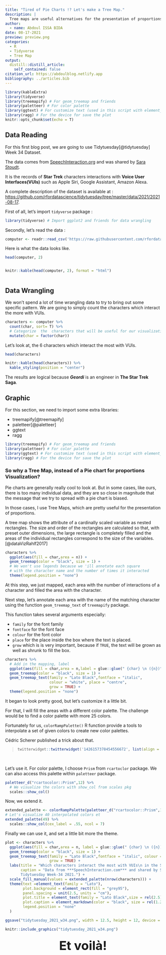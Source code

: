 ```yaml
---
title: "Tired of Pie Charts !? Let's make a Tree Map."
description: |
  Tree maps are useful alternatives for the presentation of proportions.
author:
  - name: Abdoul ISSA BIDA
date: 08-17-2021
preview: preview.png
categories: 
  - R
  - Tidyverse 
  - Tree Map
output:
  distill::distill_article:
    self_contained: false
citation_url: https://abdoulblog.netlify.app
bibliography: ../articles.bib
---
```



```r
library(kableExtra)
library(tidyverse)
library(treemapify) # For geom_treemap and friends
library(paletteer) # For color palette 
library(ggtext) # For customize text (used in this script with element_markdown)
library(ragg) # For the device for save the plot
knitr::opts_chunk$set(echo = T)
```

## Data Reading
For this first blog post, we are going to use Tidytuesday[@tidytuesday] Week 34 Dataset. 

The data comes from [SpeechInteraction.org](SpeechInteraction.org/TNG/) and was shared by [Sara Stoudt](https://twitter.com/sastoudt).

It is the records of **Star Trek** characters interactions with **Voice User Interfaces(VUIs)**  such as Apple Siri, Google Assistant, Amazon Alexa. 

A complete description of the dataset is available at : [https://github.com/rfordatascience/tidytuesday/tree/master/data/2021/2021-08-17](https://github.com/rfordatascience/tidytuesday/tree/master/data/2021/2021-08-17).

First of all, let's import `tidyverse` package : 

```r
library(tidyverse) # Import ggplot2 and friends for data wrangling 
```

Secondly, let's read the data : 

```r
computer <- readr::read_csv('https://raw.githubusercontent.com/rfordatascience/tidytuesday/master/data/2021/2021-08-17/computer.csv')
```

Here is what the data looks like. 

```r
head(computer, 2)
```

<div style ="width:100%; display:block; overflow:auto;">

```r
knitr::kable(head(computer, 2), format = "html")
```

</div>


## Data Wrangling 

We won't spend a lot of time  wrangling data to try to bring out some specific pattern. 
We are going to simply count the characters which interact the more with VUIs. 

```r
characters <- computer %>% 
  count(char, sort= T) %>%   
  # Categorize  the  characters that will be useful for our visualization
  mutate(char = factor(char)) 
```

Let's look at, the 6 characters which interact the most with VUIs. 

```r
head(characters)
```



```r
knitr::kable(head(characters)) %>% 
  kable_styling(position = "center")
```

The results are logical because ***Geordi*** is an engineer in **The Star Trek Saga**.

## Graphic 

For this section, we need to import some extra libraries: 

- treemapify[@treemapify]
- paletteer[@paletteer]
- ggtext
- ragg

```r
library(treemapify) # For geom_treemap and friends
library(paletteer) # For color palette 
library(ggtext) # For customize text (used in this script with element_markdown)
library(ragg) # For the device for save the plot
```

### So why a Tree Map, instead of a Pie chart for proportions Visualization? 

Pie charts are generally really cool to look at. But in some cases, like ours, there is too many individual data, and they are so close in magnitude that the message that we try to spread with a pie chart is biased.

In those cases, I use Tree Maps, which are pretty useful for the presentation of proportions.

<aside>
A tree map shows the attribute of a cardinally scaled variable as nested rectangles. The size and order of the rectangles are  calculated so that, with preset outer dimensions, the large rectangle is completely filled and the areas of the individual rectangles correspond to the size of the variables.[@dataVizRahlf2017]
</aside>

```r
characters %>%
  ggplot(aes(fill = char,area = n)) + 
  geom_treemap(color = "black", size = 1) + 
  # We won't use legends because we 'ill annotate each square 
  # with the character name and the number of times it interacted 
  theme(legend.position = "none") 
```

At this step, we just mapped, each area with the number of interactions of a character and filled the area with the character.

Next step, let's annotate each area with the name of the matching character using the function `geom_treemap_text` of `treemapify` package. 

This function takes several arguments especially: 

- `family` for the font family
- `fontface` for the font face 
- `colour` for the font color  
- `place` for the place inside the box where the text is placed. 
- `grow` which is is very important, because if `TRUE`, the text will be grown as well as shrunk to fill the box.


```r
characters %>%
  # Add in the mapping, label
  ggplot(aes(fill = char,area = n,label = glue::glue(" {char} \n ({n})"))) + 
  geom_treemap(color = "black", size = 1) + 
  geom_treemap_text(family = "Lato Black",fontface = "italic",
                    colour = "white", place = "centre",
                    grow = TRUE) + 
  theme(legend.position = "none") 
```

It began to look pretty good, but let's customize it a little bit. 

For that, I will fill the areas with a different color palette. The challenge would be to find a color palette with more 25 colors. 

Fortunately for us, `colorRampPalette()` R function provide a tools to interpolate a set of given colors to create new color palettes. 

Cédric Scherer published a trick about that. 

<blockquote>

<div>
```r
twitterwidget::twitterwidget('1426157378454556672', list(align = 'center'), height = 650)
```
</div>

</blockquote>
<br>

Let's use it. 
For color palette, I choose `Prism` from `rcartoclor` package. We can also access this palette within `paletteer` package. 

```r
paletteer_d("rcartocolor::Prism",12) %>% 
  # We visualize the colors with show_col from scales pkg 
  scales::show_col()
```

Now, we extend it. 

```r
extended_palette <- colorRampPalette(paletteer_d("rcartocolor::Prism",12)) 
# Let's visualize 40 interpolated colors et
extended_palette(49) %>% 
  scales::show_col(cex_label = .55, ncol = 7)
```

Finally we can use it, and set a little bit more the theme. 

```r
plot <- characters %>%
  ggplot(aes(fill = char,area = n, label = glue::glue(" {char} \n ({n})"))) + 
  geom_treemap(color = "black", size = 1) + 
  geom_treemap_text(family = "Lato Black",fontface = "italic", colour = "white", place = "centre",
                    grow = TRUE) + 
  labs(title = "Which characters interact the most with VUIs\n in the Star Trek Saga?",
       caption = "Data from ***SpeechInteraction.com*** and shared by Sara Stoudt.<br/>
       Tidytuesday Week-34 2021.") + 
  scale_fill_manual(values = extended_palette(nrow(characters))) + 
  theme(text =element_text(family = "Lato"),
        plot.background = element_rect(fill = "grey95"),
        panel.spacing = unit(2.5, units = "cm"),
        plot.title = element_text(family = "Lato Black",size = rel(2.5), hjust = .5, margin = margin(t = 15,b = 10)),
        plot.caption = element_markdown(color = "black", size = rel(1.2), margin = margin(t = 20,b = 10)),
        legend.position = "none"
  )
```

```r
ggsave("tidytuesday_2021_w34.png", width = 12.5, height = 12, device = agg_png, dpi = 640)
```

```r
knitr::include_graphics("tidytuesday_2021_w34.png")
```

<div style="margin-top: 20px;text-align:center;font-weight:bold; font-size : 2.5rem !important;">Et voilà!</div>

